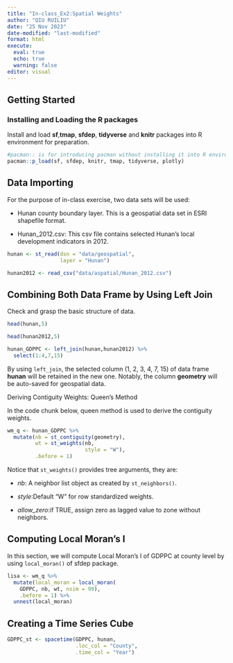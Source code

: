 ```yaml
---
title: "In-class_Ex2:Spatial Weights"
author: "QIU RUILIU"
date: "25 Nov 2023"
date-modified: "last-modified"
format: html
execute: 
  eval: true
  echo: true
  warning: false
editor: visual
---
```


## Getting Started

### Installing and Loading the R packages

Install and load **sf**,**tmap**, **sfdep**, **tidyverse** and **knitr** packages into R environment for preparation.

```r
#pacman:: is for introducing pacman without installing it into R environment
pacman::p_load(sf, sfdep, knitr, tmap, tidyverse, plotly)
```

## Data Importing

For the purpose of in-class exercise, two data sets will be used:

-   Hunan county boundary layer. This is a geospatial data set in ESRI shapefile format.

-   Hunan_2012.csv: This csv file contains selected Hunan's local development indicators in 2012.

```r
hunan <- st_read(dsn = "data/geospatial", 
                 layer = "Hunan")
```

```r
hunan2012 <- read_csv("data/aspatial/Hunan_2012.csv")
```

## Combining Both Data Frame by Using Left Join

Check and grasp the basic structure of data.

```r
head(hunan,5)
```

```r
head(hunan2012,5)
```

```r
hunan_GDPPC <- left_join(hunan,hunan2012) %>%
  select(1:4,7,15)
```

By using `left_join`, the selected column (1, 2, 3, 4, 7, 15) of data frame **hunan** will be retained in the new one. Notably, the column **geometry** will be auto-saved for geospatial data.

Deriving Contiguity Weights: Queen's Method

In the code chunk below, queen method is used to derive the contiguity weights.

```r
wm_q <- hunan_GDPPC %>%
  mutate(nb = st_contiguity(geometry),
         wt = st_weights(nb,
                         style = "W"),
         .before = 1)
```

Notice that `st_weights()` provides tree arguments, they are:

-   *nb*: A neighbor list object as created by `st_neighbors()`.

-   *style*:Default "W" for row standardized weights.

-   *allow_zero*:if TRUE, assign zero as lagged value to zone without neighbors.

## Computing Local Moran's I

In this section, we will compute Local Moran's I of GDPPC at county level by using `local_moran()` of sfdep package.

```r
lisa <- wm_q %>%
  mutate(local_moran = local_moran(
    GDPPC, nb, wt, nsim = 99),
    .before = 1) %>%
  unnest(local_moran)
```

## Creating a Time Series Cube

```r
GDPPC_st <- spacetime(GDPPC, hunan,
                      .loc_col = "County",
                      .time_col = "Year")
```
